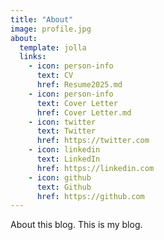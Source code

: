 ---
title: "About"
image: profile.jpg
about:
  template: jolla
  links:
    - icon: person-info
      text: CV
      href: Resume2025.md
    - icon: person-info
      text: Cover Letter
      href: Cover Letter.md
    - icon: twitter
      text: Twitter
      href: https://twitter.com
    - icon: linkedin
      text: LinkedIn
      href: https://linkedin.com
    - icon: github
      text: Github
      href: https://github.com
---

About this blog. This is my blog.
